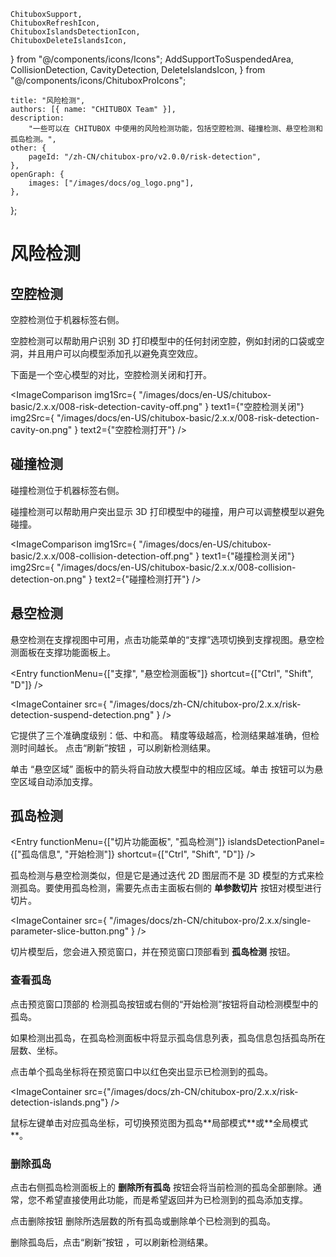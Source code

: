 	ChituboxSupport,
	ChituboxRefreshIcon,
	ChituboxIslandsDetectionIcon,
	ChituboxDeleteIslandsIcon,
} from "@/components/icons/Icons";
	AddSupportToSuspendedArea,
	CollisionDetection,
	CavityDetection,
	DeleteIslandsIcon,
} from "@/components/icons/ChituboxProIcons";

	title: "风险检测",
	authors: [{ name: "CHITUBOX Team" }],
	description:
		"一些可以在 CHITUBOX 中使用的风险检测功能，包括空腔检测、碰撞检测、悬空检测和孤岛检测。",
	other: {
		pageId: "/zh-CN/chitubox-pro/v2.0.0/risk-detection",
	},
	openGraph: {
		images: ["/images/docs/og_logo.png"],
	},
};

# 风险检测

## 空腔检测

<CavityDetection /> 空腔检测位于机器标签右侧。

空腔检测可以帮助用户识别 3D 打印模型中的任何封闭空腔，例如封闭的口袋或空洞，并且用户可以向模型添加孔以避免真空效应。

下面是一个空心模型的对比，空腔检测关闭和打开。

<ImageComparison
	img1Src={
		"/images/docs/en-US/chitubox-basic/2.x.x/008-risk-detection-cavity-off.png"
	}
	text1={"空腔检测关闭"}
	img2Src={
		"/images/docs/en-US/chitubox-basic/2.x.x/008-risk-detection-cavity-on.png"
	}
	text2={"空腔检测打开"}
/>

## 碰撞检测

<CollisionDetection /> 碰撞检测位于机器标签右侧。

碰撞检测可以帮助用户突出显示 3D 打印模型中的碰撞，用户可以调整模型以避免碰撞。

<ImageComparison
	img1Src={
		"/images/docs/en-US/chitubox-basic/2.x.x/008-collision-detection-off.png"
	}
	text1={"碰撞检测关闭"}
	img2Src={
		"/images/docs/en-US/chitubox-basic/2.x.x/008-collision-detection-on.png"
	}
	text2={"碰撞检测打开"}
/>

## 悬空检测

悬空检测在支撑视图中可用，点击功能菜单的“支撑”选项切换到支撑视图。悬空检测面板在支撑功能面板上。

<Entry
	functionMenu={["支撑", "悬空检测面板"]}
	shortcut={["Ctrl", "Shift", "D"]}
/>

<ImageContainer
	src={
		"/images/docs/zh-CN/chitubox-pro/2.x.x/risk-detection-suspend-detection.png"
	}
/>

它提供了三个准确度级别：低、中和高。 精度等级越高，检测结果越准确，但检测时间越长。 点击“刷新”按钮 <ChituboxRefreshIcon />，可以刷新检测结果。

单击 “悬空区域” 面板中的箭头将自动放大模型中的相应区域。单击<AddSupportToSuspendedArea /> 按钮可以为悬空区域自动添加支撑。

## 孤岛检测

<Entry
	functionMenu={["切片功能面板", "孤岛检测"]}
	islandsDetectionPanel={["孤岛信息", "开始检测"]}
	shortcut={["Ctrl", "Shift", "D"]}
/>

孤岛检测与悬空检测类似，但是它是通过迭代 2D 图层而不是 3D 模型的方式来检测孤岛。要使用孤岛检测，需要先点击主面板右侧的 **单参数切片** 按钮对模型进行切片。

<ImageContainer
	src={
		"/images/docs/zh-CN/chitubox-pro/2.x.x/single-parameter-slice-button.png"
	}
/>

切片模型后，您会进入预览窗口，并在预览窗口顶部看到 **孤岛检测** 按钮。

### 查看孤岛

点击预览窗口顶部的 <ChituboxIslandsDetectionIcon /> 检测孤岛按钮或右侧的“开始检测”按钮将自动检测模型中的孤岛。

如果检测出孤岛，在孤岛检测面板中将显示孤岛信息列表，孤岛信息包括孤岛所在层数、坐标。

点击单个孤岛坐标将在预览窗口中以红色突出显示已检测到的孤岛。

<ImageContainer
	src={"/images/docs/zh-CN/chitubox-pro/2.x.x/risk-detection-islands.png"}
/>

<Admonition type="tip" title="提示">
	鼠标左键单击对应孤岛坐标，可切换预览图为孤岛**局部模式**或**全局模式**。
</Admonition>

### 删除孤岛

点击右侧孤岛检测面板上的 **删除所有孤岛** 按钮会将当前检测的孤岛全部删除。通常，您不希望直接使用此功能，而是希望返回并为已检测到的孤岛添加支撑。

点击删除按钮 <DeleteIslandsIcon /> 删除所选层数的所有孤岛或删除单个已检测到的孤岛。

删除孤岛后，点击“刷新”按钮 <ChituboxRefreshIcon />，可以刷新检测结果。
